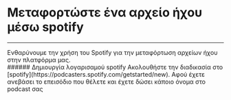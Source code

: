 # Μεταφορτώστε ένα αρχείο ήχου μέσω spotify 
***
<div className="mt-5" />
Ενθαρύνουμε την χρήση του Spotify για την μεταφόρτωση αρχείων ήχου στην πλατφόρμα μας. 
<div className="mt-5" />
###### Δημιουργία λογαρισαμού spotify
Ακολουθήστε την διαδικασία στο [spotify](https://podcasters.spotify.com/getstarted/new). Αφού έχετε ανεβάσει το επεισόδιο που θέλετε και έχετε δώσει κάποιο όνομα στο podcast σας   
